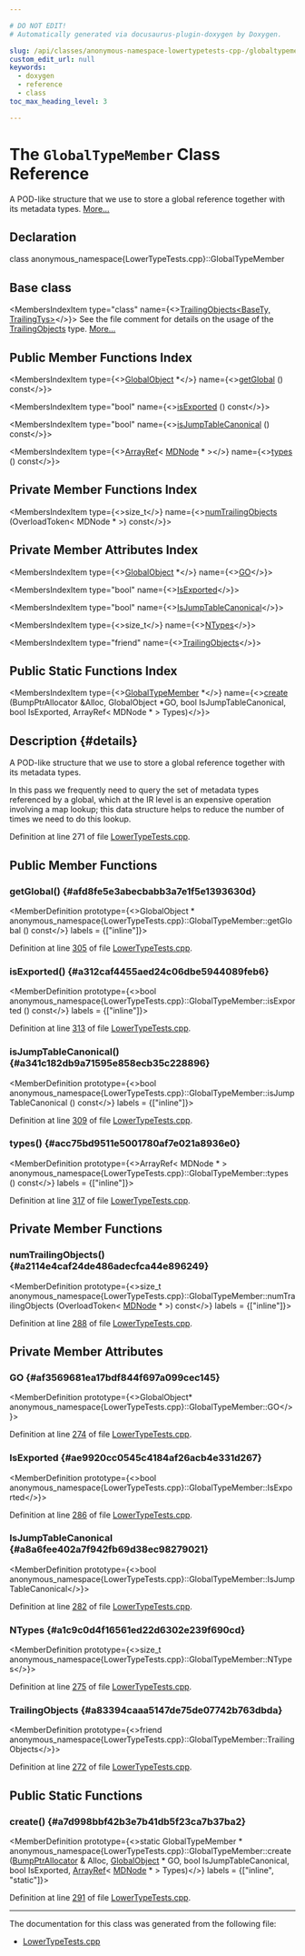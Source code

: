 ```yaml
---

# DO NOT EDIT!
# Automatically generated via docusaurus-plugin-doxygen by Doxygen.

slug: /api/classes/anonymous-namespace-lowertypetests-cpp-/globaltypemember
custom_edit_url: null
keywords:
  - doxygen
  - reference
  - class
toc_max_heading_level: 3

---
```





# The `GlobalTypeMember` Class Reference

<DoxygenPage pluginConfig={pluginConfig}>

A POD-like structure that we use to store a global reference together with its metadata types. <a href="#details">More...</a>

## Declaration

<CodeBlock>class anonymous_namespace{LowerTypeTests.cpp}::GlobalTypeMember</CodeBlock>

## Base class

<MembersIndex>

<MembersIndexItem
  type="class"
  name={<><a href="/docs/api/classes/llvm/trailingobjects">TrailingObjects&lt;BaseTy, TrailingTys&gt;</a></>}>
See the file comment for details on the usage of the <a href="/docs/api/classes/llvm/trailingobjects">TrailingObjects</a> type. <a href="/docs/api/classes/llvm/trailingobjects/#details">More...</a>
</MembersIndexItem>

</MembersIndex>

## Public Member Functions Index

<MembersIndex>

<MembersIndexItem
  type={<><a href="/docs/api/classes/llvm/globalobject">GlobalObject</a> &#42;</>}
  name={<><a href="#afd8fe5e3abecbabb3a7e1f5e1393630d">getGlobal</a> () const</>}>
</MembersIndexItem>

<MembersIndexItem
  type="bool"
  name={<><a href="#a312caf4455aed24c06dbe5944089feb6">isExported</a> () const</>}>
</MembersIndexItem>

<MembersIndexItem
  type="bool"
  name={<><a href="#a341c182db9a71595e858ecb35c228896">isJumpTableCanonical</a> () const</>}>
</MembersIndexItem>

<MembersIndexItem
  type={<><a href="/docs/api/classes/llvm/arrayref">ArrayRef</a>&lt; <a href="/docs/api/classes/llvm/mdnode">MDNode</a> &#42; &gt;</>}
  name={<><a href="#acc75bd9511e5001780af7e021a8936e0">types</a> () const</>}>
</MembersIndexItem>

</MembersIndex>

## Private Member Functions Index

<MembersIndex>

<MembersIndexItem
  type={<>size&#95;t</>}
  name={<><a href="#a2114e4caf24de486adecfca44e896249">numTrailingObjects</a> (OverloadToken&lt; MDNode &#42; &gt;) const</>}>
</MembersIndexItem>

</MembersIndex>

## Private Member Attributes Index

<MembersIndex>

<MembersIndexItem
  type={<><a href="/docs/api/classes/llvm/globalobject">GlobalObject</a> &#42;</>}
  name={<><a href="#af3569681ea17bdf844f697a099cec145">GO</a></>}>
</MembersIndexItem>

<MembersIndexItem
  type="bool"
  name={<><a href="#ae9920cc0545c4184af26acb4e331d267">IsExported</a></>}>
</MembersIndexItem>

<MembersIndexItem
  type="bool"
  name={<><a href="#a8a6fee402a7f942fb69d38ec98279021">IsJumpTableCanonical</a></>}>
</MembersIndexItem>

<MembersIndexItem
  type={<>size&#95;t</>}
  name={<><a href="#a1c9c0d4f16561ed22d6302e239f690cd">NTypes</a></>}>
</MembersIndexItem>

<MembersIndexItem
  type="friend"
  name={<><a href="#a83394caaa5147de75de07742b763dbda">TrailingObjects</a></>}>
</MembersIndexItem>

</MembersIndex>

## Public Static Functions Index

<MembersIndex>

<MembersIndexItem
  type={<><a href="/docs/api/classes/anonymous-namespace-lowertypetests-cpp-/globaltypemember">GlobalTypeMember</a> &#42;</>}
  name={<><a href="#a7d998bbf42b3e7b41db5f23ca7b37ba2">create</a> (BumpPtrAllocator &amp;Alloc, GlobalObject &#42;GO, bool IsJumpTableCanonical, bool IsExported, ArrayRef&lt; MDNode &#42; &gt; Types)</>}>
</MembersIndexItem>

</MembersIndex>

## Description {#details}

A POD-like structure that we use to store a global reference together with its metadata types.

In this pass we frequently need to query the set of metadata types referenced by a global, which at the IR level is an expensive operation involving a map lookup; this data structure helps to reduce the number of times we need to do this lookup.

Definition at line 271 of file <a href="/docs/api/files/lib/lib/transforms/lib/transforms/ipo/lowertypetests-cpp">LowerTypeTests.cpp</a>.

<SectionDefinition>

## Public Member Functions

### getGlobal() {#afd8fe5e3abecbabb3a7e1f5e1393630d}

<MemberDefinition
  prototype={<>GlobalObject &#42; anonymous&#95;namespace&#123;LowerTypeTests.cpp&#125;::GlobalTypeMember::getGlobal () const</>}
  labels = {["inline"]}>

Definition at line <a href="/docs/api/files/lib/lib/transforms/lib/transforms/ipo/lowertypetests-cpp/#l00305">305</a> of file <a href="/docs/api/files/lib/lib/transforms/lib/transforms/ipo/lowertypetests-cpp">LowerTypeTests.cpp</a>.
</MemberDefinition>

### isExported() {#a312caf4455aed24c06dbe5944089feb6}

<MemberDefinition
  prototype={<>bool anonymous&#95;namespace&#123;LowerTypeTests.cpp&#125;::GlobalTypeMember::isExported () const</>}
  labels = {["inline"]}>

Definition at line <a href="/docs/api/files/lib/lib/transforms/lib/transforms/ipo/lowertypetests-cpp/#l00313">313</a> of file <a href="/docs/api/files/lib/lib/transforms/lib/transforms/ipo/lowertypetests-cpp">LowerTypeTests.cpp</a>.
</MemberDefinition>

### isJumpTableCanonical() {#a341c182db9a71595e858ecb35c228896}

<MemberDefinition
  prototype={<>bool anonymous&#95;namespace&#123;LowerTypeTests.cpp&#125;::GlobalTypeMember::isJumpTableCanonical () const</>}
  labels = {["inline"]}>

Definition at line <a href="/docs/api/files/lib/lib/transforms/lib/transforms/ipo/lowertypetests-cpp/#l00309">309</a> of file <a href="/docs/api/files/lib/lib/transforms/lib/transforms/ipo/lowertypetests-cpp">LowerTypeTests.cpp</a>.
</MemberDefinition>

### types() {#acc75bd9511e5001780af7e021a8936e0}

<MemberDefinition
  prototype={<>ArrayRef&lt; MDNode &#42; &gt; anonymous&#95;namespace&#123;LowerTypeTests.cpp&#125;::GlobalTypeMember::types () const</>}
  labels = {["inline"]}>

Definition at line <a href="/docs/api/files/lib/lib/transforms/lib/transforms/ipo/lowertypetests-cpp/#l00317">317</a> of file <a href="/docs/api/files/lib/lib/transforms/lib/transforms/ipo/lowertypetests-cpp">LowerTypeTests.cpp</a>.
</MemberDefinition>

</SectionDefinition>

<SectionDefinition>

## Private Member Functions

### numTrailingObjects() {#a2114e4caf24de486adecfca44e896249}

<MemberDefinition
  prototype={<>size&#95;t anonymous&#95;namespace&#123;LowerTypeTests.cpp&#125;::GlobalTypeMember::numTrailingObjects (OverloadToken&lt; <a href="/docs/api/classes/llvm/mdnode">MDNode</a> &#42; &gt;) const</>}
  labels = {["inline"]}>

Definition at line <a href="/docs/api/files/lib/lib/transforms/lib/transforms/ipo/lowertypetests-cpp/#l00288">288</a> of file <a href="/docs/api/files/lib/lib/transforms/lib/transforms/ipo/lowertypetests-cpp">LowerTypeTests.cpp</a>.
</MemberDefinition>

</SectionDefinition>

<SectionDefinition>

## Private Member Attributes

### GO {#af3569681ea17bdf844f697a099cec145}

<MemberDefinition
  prototype={<>GlobalObject&#42; anonymous&#95;namespace&#123;LowerTypeTests.cpp&#125;::GlobalTypeMember::GO</>}>

Definition at line <a href="/docs/api/files/lib/lib/transforms/lib/transforms/ipo/lowertypetests-cpp/#l00274">274</a> of file <a href="/docs/api/files/lib/lib/transforms/lib/transforms/ipo/lowertypetests-cpp">LowerTypeTests.cpp</a>.
</MemberDefinition>

### IsExported {#ae9920cc0545c4184af26acb4e331d267}

<MemberDefinition
  prototype={<>bool anonymous&#95;namespace&#123;LowerTypeTests.cpp&#125;::GlobalTypeMember::IsExported</>}>

Definition at line <a href="/docs/api/files/lib/lib/transforms/lib/transforms/ipo/lowertypetests-cpp/#l00286">286</a> of file <a href="/docs/api/files/lib/lib/transforms/lib/transforms/ipo/lowertypetests-cpp">LowerTypeTests.cpp</a>.
</MemberDefinition>

### IsJumpTableCanonical {#a8a6fee402a7f942fb69d38ec98279021}

<MemberDefinition
  prototype={<>bool anonymous&#95;namespace&#123;LowerTypeTests.cpp&#125;::GlobalTypeMember::IsJumpTableCanonical</>}>

Definition at line <a href="/docs/api/files/lib/lib/transforms/lib/transforms/ipo/lowertypetests-cpp/#l00282">282</a> of file <a href="/docs/api/files/lib/lib/transforms/lib/transforms/ipo/lowertypetests-cpp">LowerTypeTests.cpp</a>.
</MemberDefinition>

### NTypes {#a1c9c0d4f16561ed22d6302e239f690cd}

<MemberDefinition
  prototype={<>size&#95;t anonymous&#95;namespace&#123;LowerTypeTests.cpp&#125;::GlobalTypeMember::NTypes</>}>

Definition at line <a href="/docs/api/files/lib/lib/transforms/lib/transforms/ipo/lowertypetests-cpp/#l00275">275</a> of file <a href="/docs/api/files/lib/lib/transforms/lib/transforms/ipo/lowertypetests-cpp">LowerTypeTests.cpp</a>.
</MemberDefinition>

### TrailingObjects {#a83394caaa5147de75de07742b763dbda}

<MemberDefinition
  prototype={<>friend anonymous&#95;namespace&#123;LowerTypeTests.cpp&#125;::GlobalTypeMember::TrailingObjects</>}>

Definition at line <a href="/docs/api/files/lib/lib/transforms/lib/transforms/ipo/lowertypetests-cpp/#l00272">272</a> of file <a href="/docs/api/files/lib/lib/transforms/lib/transforms/ipo/lowertypetests-cpp">LowerTypeTests.cpp</a>.
</MemberDefinition>

</SectionDefinition>

<SectionDefinition>

## Public Static Functions

### create() {#a7d998bbf42b3e7b41db5f23ca7b37ba2}

<MemberDefinition
  prototype={<>static GlobalTypeMember &#42; anonymous&#95;namespace&#123;LowerTypeTests.cpp&#125;::GlobalTypeMember::create (<a href="/docs/api/namespaces/llvm/#a8e612822d4ba7bb36c9c79582a567108">BumpPtrAllocator</a> &amp; Alloc, <a href="/docs/api/classes/llvm/globalobject">GlobalObject</a> &#42; GO, bool IsJumpTableCanonical, bool IsExported, <a href="/docs/api/classes/llvm/arrayref">ArrayRef</a>&lt; <a href="/docs/api/classes/llvm/mdnode">MDNode</a> &#42; &gt; Types)</>}
  labels = {["inline", "static"]}>

Definition at line <a href="/docs/api/files/lib/lib/transforms/lib/transforms/ipo/lowertypetests-cpp/#l00291">291</a> of file <a href="/docs/api/files/lib/lib/transforms/lib/transforms/ipo/lowertypetests-cpp">LowerTypeTests.cpp</a>.
</MemberDefinition>

</SectionDefinition>

<hr/>

The documentation for this class was generated from the following file:

<ul>
<li><a href="/docs/api/files/lib/lib/transforms/lib/transforms/ipo/lowertypetests-cpp">LowerTypeTests.cpp</a></li>
</ul>

</DoxygenPage>
